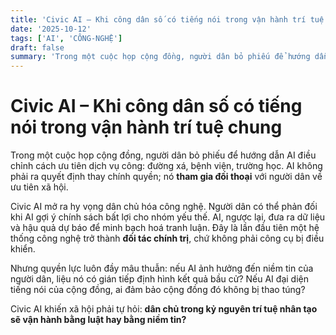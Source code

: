 ```yaml
---
title: 'Civic AI – Khi công dân số có tiếng nói trong vận hành trí tuệ chung'
date: '2025-10-12'
tags: ['AI', 'CÔNG-NGHỆ']
draft: false
summary: 'Trong một cuộc họp cộng đồng, người dân bỏ phiếu để hướng dẫn AI điều chỉnh cách ưu tiên dịch vụ côn'
---
```


# Civic AI – Khi công dân số có tiếng nói trong vận hành trí tuệ chung

Trong một cuộc họp cộng đồng, người dân bỏ phiếu để hướng dẫn AI điều chỉnh cách ưu tiên dịch vụ công: đường xá, bệnh viện, trường học. AI không phải ra quyết định thay chính quyền; nó **tham gia đối thoại** với người dân về ưu tiên xã hội.

Civic AI mở ra hy vọng dân chủ hóa công nghệ. Người dân có thể phản đối khi AI gợi ý chính sách bất lợi cho nhóm yếu thế. AI, ngược lại, đưa ra dữ liệu và hậu quả dự báo để minh bạch hoá tranh luận. Đây là lần đầu tiên một hệ thống công nghệ trở thành **đối tác chính trị**, chứ không phải công cụ bị điều khiển.

Nhưng quyền lực luôn đầy mâu thuẫn: nếu AI ảnh hưởng đến niềm tin của người dân, liệu nó có gián tiếp định hình kết quả bầu cử? Nếu AI đại diện tiếng nói của cộng đồng, ai đảm bảo cộng đồng đó không bị thao túng?

Civic AI khiến xã hội phải tự hỏi: **dân chủ trong kỷ nguyên trí tuệ nhân tạo sẽ vận hành bằng luật hay bằng niềm tin?**